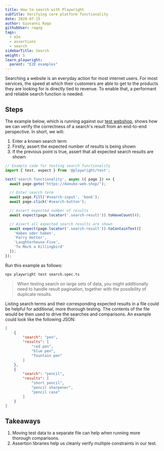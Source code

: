 ```yaml
---
title: How to search with Playwright
subTitle: Verifying core platform functionality
date: 2020-07-15
author: Giovanni Rago
githubUser: ragog
tags:
  - e2e
  - assertions
  - search
sidebarTitle: Search
weight: 5
learn_playwright:
  parent: "E2E examples"
---
```



<PlaywrightCheckSuiteTryOut />

Searching a website is an everyday action for most internet users. For most services, the speed at which their customers are able to get to the products they are looking for is directly tied to revenue. To enable that, a performant and reliable search function is needed.

## Steps

The example below, which is running against our [test webshop](https://danube-web.shop/), shows how we can verify the correctness of a search's result from an end-to-end perspective. In short, we will:
1. Enter a known search term
2. Firstly, assert the expected number of results is being shown
3. If the previous point is true, assert that all expected search results are shown

```ts title="search.spec.ts"
// Example code for testing search functionality
import { test, expect } from '@playwright/test';

test('search functionality', async ({ page }) => {
  await page.goto('https://danube-web.shop/');

  // Enter search term
  await page.fill('#search-input', 'book');
  await page.click('#search-button');

  // Assert expected number of results
  await expect(page.locator('.search-result')).toHaveCount(4);

  // Assert all expected search results are shown
  await expect(page.locator('.search-result')).toContainText([
    'Haben oder haben',
    'Parry Hotter',
    'Laughterhouse-Five',
    'To Mock a Killingbird'
  ]);
});
```

Run this example as follows:

```sh
npx playwright test search.spec.ts
```

> When testing search on large sets of data, you might additionally need to handle result pagination, together with the possibility of duplicate results.

Listing search terms and their corresponding expected results in a file could be helpful for additional, more thorough testing. The contents of the file would be then used to drive the searches and comparisons. An example could look like the following JSON:

```json
[
    {
        "search": "pen",
        "results": [
            "red pen",
            "blue pen",
            "fountain pen"
        ]
    },
    {
        "search": "pencil",
        "results": [
            "short pencil",
            "pencil sharpener",
            "pencil case"
        ]
    }
]
```

## Takeaways

1. Moving test data to a separate file can help when running more thorough comparisons.
2. Assertion libraries help us cleanly verify multiple constraints in our test.
